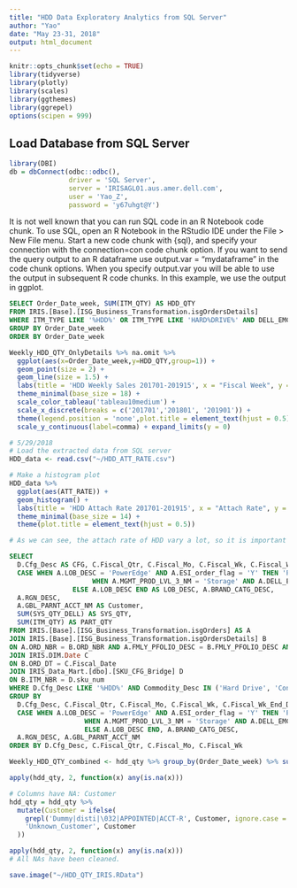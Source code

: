 ---
title: "HDD Data Exploratory Analytics from SQL Server"
author: "Yao"
date: "May 23-31, 2018"
output: html_document
---

```{r setup, include=FALSE}
knitr::opts_chunk$set(echo = TRUE)
library(tidyverse)
library(plotly)
library(scales)
library(ggthemes)
library(ggrepel)
options(scipen = 999)
```

## Load Database from SQL Server

```{r ConnectDB}
library(DBI)
db = dbConnect(odbc::odbc(),
               driver = 'SQL Server',
               server = 'IRISAGL01.aus.amer.dell.com',
               user = 'Yao_Z',
               password = 'y67uhgt@Y')
```

It is not well known that you can run SQL code in an R Notebook code chunk. To use SQL, open an R Notebook in the RStudio IDE under the File > New File menu. Start a new code chunk with {sql}, and specify your connection with the connection=con code chunk option. If you want to send the query output to an R dataframe use output.var = "mydataframe" in the code chunk options. When you specify output.var you will be able to use the output in subsequent R code chunks. In this example, we use the output in ggplot.

```{sql connection=db, output.var="Weekly_HDD_QTY_OnlyDetails"}
SELECT Order_Date_week, SUM(ITM_QTY) AS HDD_QTY
FROM IRIS.[Base].[ISG_Business_Transformation.isgOrdersDetails]
WHERE ITM_TYPE LIKE '%HDD%' OR ITM_TYPE LIKE 'HARD%DRIVE%' AND DELL_EMC_ORDER_FLAG = 'DELL' AND (LOB_DESC IN ('PowerEdge','Cloud Products') OR MGMT_PROD_LVL_3_NM = 'Storage')
GROUP BY Order_Date_week
ORDER BY Order_Date_week
```


```{r plot}
Weekly_HDD_QTY_OnlyDetails %>% na.omit %>%
  ggplot(aes(x=Order_Date_week,y=HDD_QTY,group=1)) + 
  geom_point(size = 2) +
  geom_line(size = 1.5) +
  labs(title = 'HDD Weekly Sales 201701-201915', x = "Fiscal Week", y = "Part Quantity") + 
  theme_minimal(base_size = 18) + 
  scale_color_tableau('tableau10medium') + 
  scale_x_discrete(breaks = c('201701','201801', '201901')) +
  theme(legend.position = 'none',plot.title = element_text(hjust = 0.5))+
  scale_y_continuous(label=comma) + expand_limits(y = 0)
```

```{r HDD Attach Rate}
# 5/29/2018
# Load the extracted data from SQL server
HDD_data <- read.csv("~/HDD_ATT_RATE.csv")

# Make a histogram plot
HDD_data %>%
  ggplot(aes(ATT_RATE)) + 
  geom_histogram() +
  labs(title = 'HDD Attach Rate 201701-201915', x = "Attach Rate", y = "Count") + 
  theme_minimal(base_size = 14) +
  theme(plot.title = element_text(hjust = 0.5)) 

# As we can see, the attach rate of HDD vary a lot, so it is important to forecast the part quantity of HDD.
```

```{sql hdd_qty, connection=db, output.var = 'hdd_qty'}
SELECT 
  D.Cfg_Desc AS CFG, C.Fiscal_Qtr, C.Fiscal_Mo, C.Fiscal_Wk, C.Fiscal_Wk_End_Date, C.Fiscal_Date, C.Fiscal_Yr, B.Order_Date_week,
  CASE WHEN A.LOB_DESC = 'PowerEdge' AND A.ESI_order_flag = 'Y' THEN 'PowerEdge - ESI'
                     WHEN A.MGMT_PROD_LVL_3_NM = 'Storage' AND A.DELL_EMC_ORDER_FLAG = 'DELL' THEN 'Storage - DELL'
                ELSE A.LOB_DESC END AS LOB_DESC, A.BRAND_CATG_DESC, 
  A.RGN_DESC,
  A.GBL_PARNT_ACCT_NM AS Customer, 
  SUM(SYS_QTY_DELL) AS SYS_QTY,
  SUM(ITM_QTY) AS PART_QTY
FROM IRIS.[Base].[ISG_Business_Transformation.isgOrders] AS A 
JOIN IRIS.[Base].[ISG_Business_Transformation.isgOrdersDetails] B
ON A.ORD_NBR = B.ORD_NBR AND A.FMLY_PFOLIO_DESC = B.FMLY_PFOLIO_DESC AND A.SRC_BU_ID = B.SRC_BU_ID
JOIN IRIS.DIM.Date C
ON B.ORD_DT = C.Fiscal_Date
JOIN IRIS_Data_Mart.[dbo].[SKU_CFG_Bridge] D
ON B.ITM_NBR = D.sku_num
WHERE D.Cfg_Desc LIKE '%HDD%' AND Commodity_Desc IN ('Hard Drive', 'Controller Cards/HBA') AND C.Fiscal_Yr >= 'FY16' AND A.DELL_EMC_ORDER_FLAG = 'DELL' AND (A.LOB_DESC IN ('PowerEdge','Cloud Products') OR A.MGMT_PROD_LVL_3_NM = 'Storage')
GROUP BY
  D.Cfg_Desc, C.Fiscal_Qtr, C.Fiscal_Mo, C.Fiscal_Wk, C.Fiscal_Wk_End_Date, C.Fiscal_Date, C.Fiscal_Yr, B.Order_Date_week,
  CASE WHEN A.LOB_DESC = 'PowerEdge' AND A.ESI_order_flag = 'Y' THEN 'PowerEdge - ESI'
                   WHEN A.MGMT_PROD_LVL_3_NM = 'Storage' AND A.DELL_EMC_ORDER_FLAG = 'DELL' THEN 'Storage - DELL'
                   ELSE A.LOB_DESC END, A.BRAND_CATG_DESC, 
  A.RGN_DESC, A.GBL_PARNT_ACCT_NM
ORDER BY D.Cfg_Desc, C.Fiscal_Qtr, C.Fiscal_Mo, C.Fiscal_Wk
```



```{r Deal with missing data}
Weekly_HDD_QTY_combined <- hdd_qty %>% group_by(Order_Date_week) %>% summarise(Fiscal_Wk_QTY=sum(PART_QTY))

apply(hdd_qty, 2, function(x) any(is.na(x)))

# Columns have NA: Customer
hdd_qty = hdd_qty %>% 
  mutate(Customer = ifelse(
    grepl('Dummy|disti|\032|APPOINTED|ACCT-R', Customer, ignore.case = T) | Customer == '' | is.na(Customer),
    'Unknown_Customer', Customer
  ))

apply(hdd_qty, 2, function(x) any(is.na(x)))
# All NAs have been cleaned.

save.image("~/HDD_QTY_IRIS.RData")
```


